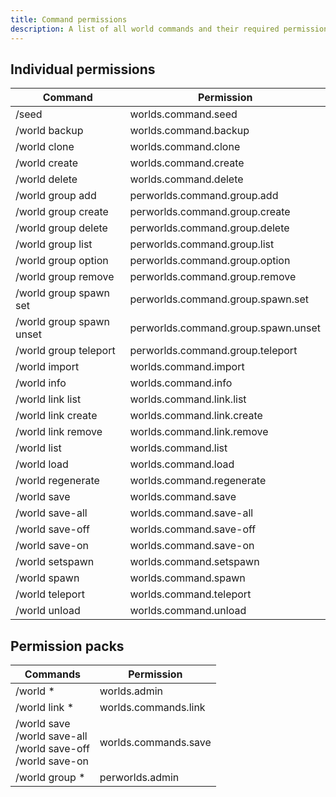 ```yaml
---
title: Command permissions
description: A list of all world commands and their required permissions.
---
```


## Individual permissions

| Command                  | Permission                          |
| ------------------------ | ----------------------------------- |
| /seed                    | worlds.command.seed                 |
| /world backup            | worlds.command.backup               |
| /world clone             | worlds.command.clone                |
| /world create            | worlds.command.create               |
| /world delete            | worlds.command.delete               |
| /world group add         | perworlds.command.group.add         |
| /world group create      | perworlds.command.group.create      |
| /world group delete      | perworlds.command.group.delete      |
| /world group list        | perworlds.command.group.list        |
| /world group option      | perworlds.command.group.option      |
| /world group remove      | perworlds.command.group.remove      |
| /world group spawn set   | perworlds.command.group.spawn.set   |
| /world group spawn unset | perworlds.command.group.spawn.unset |
| /world group teleport    | perworlds.command.group.teleport    |
| /world import            | worlds.command.import               |
| /world info              | worlds.command.info                 |
| /world link list         | worlds.command.link.list            |
| /world link create       | worlds.command.link.create          |
| /world link remove       | worlds.command.link.remove          |
| /world list              | worlds.command.list                 |
| /world load              | worlds.command.load                 |
| /world regenerate        | worlds.command.regenerate           |
| /world save              | worlds.command.save                 |
| /world save-all          | worlds.command.save-all             |
| /world save-off          | worlds.command.save-off             |
| /world save-on           | worlds.command.save-on              |
| /world setspawn          | worlds.command.setspawn             |
| /world spawn             | worlds.command.spawn                |
| /world teleport          | worlds.command.teleport             |
| /world unload            | worlds.command.unload               |

## Permission packs

| Commands                                                               | Permission           |
| ---------------------------------------------------------------------- | -------------------- |
| /world \*                                                              | worlds.admin         |
| /world link \*                                                         | worlds.commands.link |
| /world save<br/>/world save-all<br/>/world save-off<br/>/world save-on | worlds.commands.save |
| /world group \*                                                        | perworlds.admin      |
